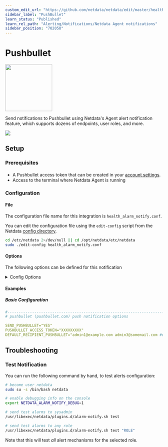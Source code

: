 ```yaml
---
custom_edit_url: "https://github.com/netdata/netdata/edit/master/health/notifications/pushbullet/README.md"
sidebar_label: "PushBullet"
learn_status: "Published"
learn_rel_path: "Alerting/Notifications/Netdata Agent notifications"
sidebar_position: "702058"
---
```



# Pushbullet


<img src="https://netdata.cloud/img/pushbullet.png" width="150"/>


Send notifications to Pushbullet using Netdata's Agent alert notification feature, which supports dozens of endpoints, user roles, and more.



<img src="https://img.shields.io/badge/maintained%20by-Netdata-%2300ab44" />

## Setup

### Prerequisites

#### 

- A Pushbullet access token that can be created in your [account settings](https://www.pushbullet.com/#settings/account).
- Access to the terminal where Netdata Agent is running



### Configuration

#### File

The configuration file name for this integration is `health_alarm_notify.conf`.


You can edit the configuration file using the `edit-config` script from the
Netdata [config directory](/docs/configuring/configuration#the-netdata-config-directory).

```bash
cd /etc/netdata 2>/dev/null || cd /opt/netdata/etc/netdata
sudo ./edit-config health_alarm_notify.conf
```
#### Options

The following options can be defined for this notification

<details><summary>Config Options</summary>

| Name | Description | Default | Required |
|:----|:-----------|:-------|:--------:|
| Send_PUSHBULLET | Set `Send_PUSHBULLET` to YES | YES | True |
| PUSHBULLET_ACCESS_TOKEN | set `PUSHBULLET_ACCESS_TOKEN` to the access token you generated. |  | True |
| DEFAULT_RECIPIENT_PUSHBULLET | Set `DEFAULT_RECIPIENT_PUSHBULLET` to the email (e.g. `example@domain.com`) or the channel tag (e.g. `#channel`) you want the alert notifications to be sent to. |  | True |

##### DEFAULT_RECIPIENT_PUSHBULLET

You can define multiple entries like this: user1@email.com user2@email.com.

All roles will default to this variable if left unconfigured.

The `DEFAULT_RECIPIENT_PUSHBULLET` can be edited in the following entries at the bottom of the same file:
```conf
role_recipients_pushbullet[sysadmin]="user1@email.com"
role_recipients_pushbullet[domainadmin]="user2@mail.com"
role_recipients_pushbullet[dba]="#channel1"
role_recipients_pushbullet[webmaster]="#channel2"
role_recipients_pushbullet[proxyadmin]="user3@mail.com"
role_recipients_pushbullet[sitemgr]="user4@mail.com"
```


</details>

#### Examples

##### Basic Configuration



```yaml
#------------------------------------------------------------------------------
# pushbullet (pushbullet.com) push notification options

SEND_PUSHBULLET="YES"
PUSHBULLET_ACCESS_TOKEN="XXXXXXXXX"
DEFAULT_RECIPIENT_PUSHBULLET="admin1@example.com admin3@somemail.com #examplechanneltag #anotherchanneltag"

```


## Troubleshooting

### Test Notification

You can run the following command by hand, to test alerts configuration:

```bash
# become user netdata
sudo su -s /bin/bash netdata

# enable debugging info on the console
export NETDATA_ALARM_NOTIFY_DEBUG=1

# send test alarms to sysadmin
/usr/libexec/netdata/plugins.d/alarm-notify.sh test

# send test alarms to any role
/usr/libexec/netdata/plugins.d/alarm-notify.sh test "ROLE"
```

Note that this will test _all_ alert mechanisms for the selected role.


